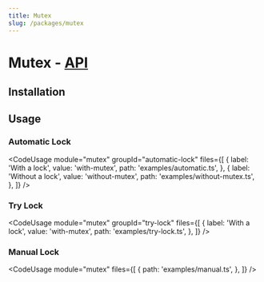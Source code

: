 ```yaml
---
title: Mutex
slug: /packages/mutex
---
```



# Mutex - [API](/api/mutex)

<PackageDescription name="mutex" />

## Installation

<InstallSection name="mutex" />

## Usage

### Automatic Lock

<CodeUsage
  module="mutex"
  groupId="automatic-lock"
  files={[
    {
      label: 'With a lock',
      value: 'with-mutex',
      path: 'examples/automatic.ts',
    },
    {
      label: 'Without a lock',
      value: 'without-mutex',
      path: 'examples/without-mutex.ts',
    },
  ]}
/>

### Try Lock

<CodeUsage
  module="mutex"
  groupId="try-lock"
  files={[
    {
      label: 'With a lock',
      value: 'with-mutex',
      path: 'examples/try-lock.ts',
    },
  ]}
/>

### Manual Lock

<CodeUsage
  module="mutex"
  files={[
    {
      path: 'examples/manual.ts',
    },
  ]}
/>
